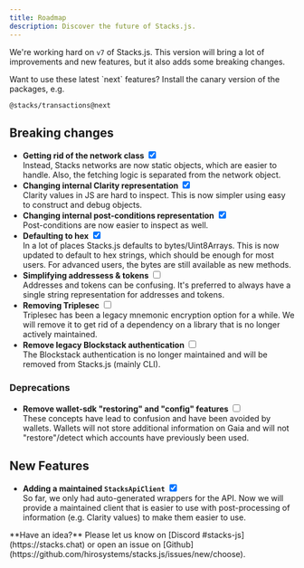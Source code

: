```yaml
---
title: Roadmap
description: Discover the future of Stacks.js.
---
```


We're working hard on `v7` of Stacks.js. This version will bring a lot of improvements and new features, but it also adds some breaking changes.

<Callout>
Want to use these latest `next` features? Install the canary version of the packages, e.g.

```package-install
@stacks/transactions@next
```
</Callout>

## Breaking changes

- **Getting rid of the network class** <input type="checkbox" checked /><br/> Instead, Stacks networks are now static objects, which are easier to handle. Also, the fetching logic is separated from the network object.
- **Changing internal Clarity representation** <input type="checkbox" checked /><br/> Clarity values in JS are hard to inspect. This is now simpler using easy to construct and debug objects.
- **Changing internal post-conditions representation** <input type="checkbox" checked /><br/> Post-conditions are now easier to inspect as well.
- **Defaulting to hex** <input type="checkbox" checked /><br/> In a lot of places Stacks.js defaults to bytes/Uint8Arrays. This is now updated to default to hex strings, which should be enough for most users. For advanced users, the bytes are still available as new methods.
- **Simplifying addressess & tokens** <input type="checkbox" /><br/> Addresses and tokens can be confusing. It's preferred to always have a single string representation for addresses and tokens.
- **Removing Triplesec** <input type="checkbox" /><br/> Triplesec has been a legacy mnemonic encryption option for a while. We will remove it to get rid of a dependency on a library that is no longer actively maintained.
- **Remove legacy Blockstack authentication** <input type="checkbox" /><br/> The Blockstack authentication is no longer maintained and will be removed from Stacks.js (mainly CLI).

### **Deprecations**

- **Remove wallet-sdk "restoring" and "config" features** <input type="checkbox" /><br/> These concepts have lead to confusion and have been avoided by wallets. Wallets will not store additional information on Gaia and will not "restore"/detect which accounts have previously been used.

## New Features

- **Adding a maintained `StacksApiClient`** <input type="checkbox" checked /><br/> So far, we only had auto-generated wrappers for the API. Now we will provide a maintained client that is easier to use with post-processing of information (e.g. Clarity values) to make them easier to use.

<Callout>
**Have an idea?** Please let us know on [Discord #stacks-js](https://stacks.chat) or open an issue on [Github](https://github.com/hirosystems/stacks.js/issues/new/choose).
</Callout>
